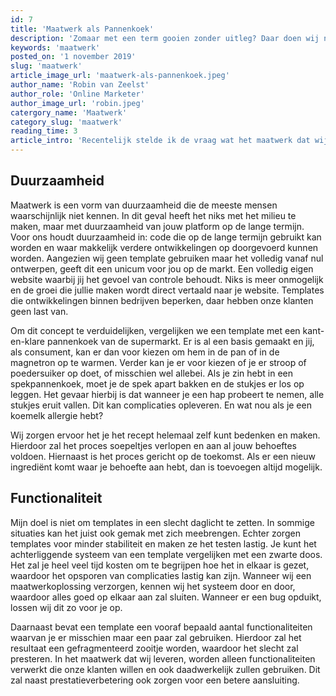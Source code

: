 ```yaml
---
id: 7
title: 'Maatwerk als Pannenkoek'
description: 'Zomaar met een term gooien zonder uitleg? Daar doen wij niet aan bij Bytecode. Ontdek hier waarom maatwerk zó van belang is!'
keywords: 'maatwerk'
posted_on: '1 november 2019'
slug: 'maatwerk'
article_image_url: 'maatwerk-als-pannenkoek.jpeg'
author_name: 'Robin van Zeelst'
author_role: 'Online Marketer'
author_image_url: 'robin.jpeg'
catergory_name: 'Maatwerk'
category_slug: 'maatwerk'
reading_time: 3
article_intro: 'Recentelijk stelde ik de vraag wat het maatwerk dat wij leveren precies inhoudt. Maatwerk is natuurlijk geen begrip met één precieze betekenis. Het is zowel een ervaring als een gedachte-uiting die wij in kaart brengen, via bijvoorbeeld een website. Onze websites en apps zijn een podium waarmee wij onze kwaliteit kunnen laten zien naar de buitenwereld. We streven ernaar onze ambities na te jagen en delen deze gedachte ook graag met jullie. Dit klinkt natuurlijk allemaal wel héél cheesy. En nu hoor ik je zeggen, gaan jullie mij nog vertellen wat maatwerk is?'
---
```



## Duurzaamheid
Maatwerk is een vorm van duurzaamheid die de meeste mensen waarschijnlijk niet kennen. In dit geval heeft het niks met het milieu te maken, maar met duurzaamheid van jouw platform op de lange termijn. Voor ons houdt duurzaamheid in: code die op de lange termijn gebruikt kan worden en waar makkelijk verdere ontwikkelingen op doorgevoerd kunnen worden. Aangezien wij geen template gebruiken maar het volledig vanaf nul ontwerpen, geeft dit een unicum voor jou op de markt. Een volledig eigen website waarbij jij het gevoel van controle behoudt. Niks is meer onmogelijk en de groei die jullie maken wordt direct vertaald naar je website. Templates die ontwikkelingen binnen bedrijven beperken, daar hebben onze klanten geen last van.

Om dit concept te verduidelijken, vergelijken we een template met een kant-en-klare pannenkoek van de supermarkt. Er is al een basis gemaakt en jij, als consument, kan er dan voor kiezen om hem in de pan of in de magnetron op te warmen. Verder kan je er voor kiezen of je er stroop of poedersuiker op doet, of misschien wel allebei. Als je zin hebt in een spekpannenkoek, moet je de spek apart bakken en de stukjes er los op leggen. Het gevaar hierbij is dat wanneer je een hap probeert te nemen, alle stukjes eruit vallen. Dit kan complicaties opleveren. En wat nou als je een koemelk allergie hebt?

Wij zorgen ervoor het je het recept helemaal zelf kunt bedenken en maken. Hierdoor zal het proces soepeltjes verlopen en aan al jouw behoeftes voldoen. Hiernaast is het proces gericht op de toekomst. Als er een nieuw ingrediënt komt waar je behoefte aan hebt, dan is toevoegen altijd mogelijk.

## Functionaliteit
Mijn doel is niet om templates in een slecht daglicht te zetten. In sommige situaties kan het juist ook gemak met zich meebrengen. Echter zorgen templates voor minder stabiliteit en maken ze het testen lastig. Je kunt het achterliggende systeem van een template vergelijken met een zwarte doos. Het zal je heel veel tijd kosten om te begrijpen hoe het in elkaar is gezet, waardoor het opsporen van complicaties lastig kan zijn. Wanneer wij een maatwerkoplossing verzorgen, kennen wij het systeem door en door, waardoor alles goed op elkaar aan zal sluiten. Wanneer er een bug opduikt, lossen wij dit zo voor je op.

Daarnaast bevat een template een vooraf bepaald aantal functionaliteiten waarvan je er misschien maar een paar zal gebruiken. Hierdoor zal het resultaat een gefragmenteerd zooitje worden, waardoor het slecht zal presteren. In het maatwerk dat wij leveren, worden alleen functionaliteiten verwerkt die onze klanten willen en ook daadwerkelijk zullen gebruiken. Dit zal naast prestatieverbetering ook zorgen voor een betere aansluiting.
